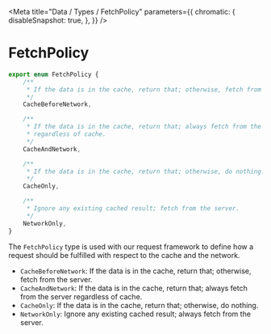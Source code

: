 
<Meta
  title="Data / Types / FetchPolicy"
  parameters={{
        chromatic: {
            disableSnapshot: true,
        },
    }}
/>

# FetchPolicy

```ts
export enum FetchPolicy {
    /**
     * If the data is in the cache, return that; otherwise, fetch from the server.
     */
    CacheBeforeNetwork,

    /**
     * If the data is in the cache, return that; always fetch from the server
     * regardless of cache.
     */
    CacheAndNetwork,

    /**
     * If the data is in the cache, return that; otherwise, do nothing.
     */
    CacheOnly,

    /**
     * Ignore any existing cached result; fetch from the server.
     */
    NetworkOnly,
}
```

The `FetchPolicy` type is used with our request framework to define how a request should be fulfilled with respect to the cache and the network.

* `CacheBeforeNetwork`: If the data is in the cache, return that; otherwise, fetch from the server.
* `CacheAndNetwork`: If the data is in the cache, return that; always fetch from the server regardless of cache.
* `CacheOnly`: If the data is in the cache, return that; otherwise, do nothing.
* `NetworkOnly`: Ignore any existing cached result; always fetch from the server.
